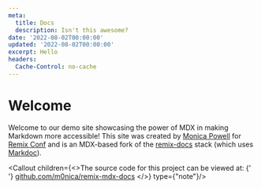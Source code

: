 ```yaml
---
meta:
  title: Docs
  description: Isn't this awesome?
date: '2022-08-02T00:00:00'
updated: '2022-08-02T00:00:00'
excerpt: Hello
headers:
  Cache-Control: no-cache
---
```

# Welcome

Welcome to our demo site showcasing the power of MDX in making Markdown more accessible! This site was created by [Monica Powell](https://aboutmonica.com) for [Remix Conf](https://remix.run/conf) and is an MDX-based fork of the [remix-docs](https://github.com/freekrai/remix-docs) stack (which uses [Markdoc](https://markdoc.dev/)).


<Callout children={<>The source code for this project can be viewed at: {' '}
  <a href="https://github.com/m0nica/remix-mdx-docs">github.com/m0nica/remix-mdx-docs</a>
</>} type={"note"}/>

